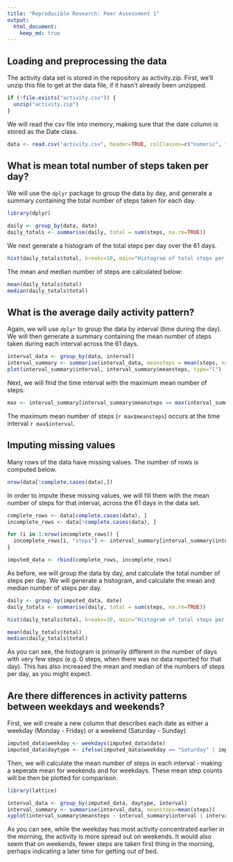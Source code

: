 ```yaml
---
title: "Reproducible Research: Peer Assessment 1"
output: 
  html_document:
    keep_md: true
---
```



## Loading and preprocessing the data

The activity data set is stored in the repository as activity.zip.  First, we'll unzip this file to get at the data file, if it hasn't already been unzipped.

```r
if (!file.exists("activity.csv")) {
  unzip("activity.zip")
}
```

We will read the csv file into memory, making sure that the date column is stored as the Date class.

```r
data <- read.csv("activity.csv", header=TRUE, colClasses=c("numeric", "Date", "numeric"))
```

## What is mean total number of steps taken per day?

We will use the `dplyr` package to group the data by day, and generate a summary containing the total number of steps taken for each day.

```r
library(dplyr)

daily <- group_by(data, date)
daily_totals <- summarise(daily, total = sum(steps, na.rm=TRUE))
```

We next generate a histogram of the total steps per day over the 61 days.

```r
hist(daily_totals$total, breaks=10, main="Histogram of total steps per day", xlab="Total steps per day")
```

The mean and median number of steps are calculated below:

```r
mean(daily_totals$total)
median(daily_totals$total)
```

## What is the average daily activity pattern?

Again, we will use `dplyr` to group the data by interval (time during the day).  We will then generate a summary containing the mean number of steps taken during each interval across the 61 days.

```r
interval_data <- group_by(data, interval)
interval_summary <- summarise(interval_data, meansteps = mean(steps, na.rm=TRUE))
plot(interval_summary$interval, interval_summary$meansteps, type="l")
```

Next, we will find the time interval with the maximum mean number of steps:

```r
max <- interval_summary[interval_summary$meansteps == max(interval_summary$meansteps), ]
```

The maximum mean number of steps (`r max$meansteps`) occurs at the time interval `r max$interval`.

## Imputing missing values

Many rows of the data have missing values.  The number of rows is computed below.

```r
nrow(data[!complete.cases(data),])
```

In order to impute these missing values, we will fill them with the mean number of steps for that interval, across the 61 days in the data set.

```r
complete_rows <- data[complete.cases(data), ]
incomplete_rows <- data[!complete.cases(data), ]

for (i in 1:nrow(incomplete_rows)) {
  incomplete_rows[i, "steps"] <- interval_summary[interval_summary$interval == incomplete_rows[i, "interval"], "meansteps"]
}

imputed_data <- rbind(complete_rows, incomplete_rows)
```

As before, we will group the data by day, and calculate the total number of steps per day.  We will generate a histogram, and calculate the mean and median number of steps per day.

```r
daily <- group_by(imputed_data, date)
daily_totals <- summarise(daily, total = sum(steps, na.rm=TRUE))

hist(daily_totals$total, breaks=10, main="Histogram of total steps per day", xlab="Total steps per day")

mean(daily_totals$total)
median(daily_totals$total)
```

As you can see, the histogram is primarily different in the number of days with very few steps (e.g. 0 steps, when there was no data reported for that day).  This has also increased the mean and median of the numbers of steps per day, as you might expect.

## Are there differences in activity patterns between weekdays and weekends?

First, we will create a new column that describes each date as either a weekday (Monday - Friday) or a weekend (Saturday - Sunday).

```r
imputed_data$weekday <- weekdays(imputed_data$date)
imputed_data$daytype <- ifelse(imputed_data$weekday == "Saturday" | imputed_data$weekday == "Sunday", "weekend", "weekday")
```

Then, we will calculate the mean number of steps in each interval - making a seperate mean for weekends and for weekdays.  These mean step counts will be then be plotted for comparison.

```r
library(lattice)

interval_data <- group_by(imputed_data, daytype, interval)
interval_summary <- summarise(interval_data, meansteps=mean(steps))
xyplot(interval_summary$meansteps ~ interval_summary$interval | interval_summary$daytype, type="l", layout = c(1, 2), xlab="Interval", ylab="Number of Steps")
```

As you can see, while the weekday has most activity concentrated earlier in the morning, the activity is more spread out on weekends.  It would also seem that on weekends, fewer steps are taken first thing in the morning, perhaps indicating a later time for getting out of bed.
